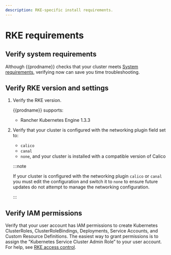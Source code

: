 ```yaml
---
description: RKE-specific install requirements.
---
```


# RKE requirements

## Verify system requirements

Although {{prodname}} checks that your cluster meets [System requirements](/get-started/connect/requirements/system-requirements/), verifying now can save you time troubleshooting.

## Verify RKE version and settings

1. Verify the RKE version.

   {{prodname}} supports:

   - Rancher Kubernetes Engine 1.3.3

1. Verify that your cluster is configured with the networking plugin field set to:

   - `calico`
   - `canal`
   - `none`, and your cluster is installed with a compatible version of Calico

   :::note

   If your cluster is configured with the networking plugin `calico` or `canal` you must edit the configuration and switch it to `none` to ensure future updates do not attempt to manage the networking configuration.

   :::

## Verify IAM permissions

Verify that your user account has IAM permissions to create Kubernetes ClusterRoles, ClusterRoleBindings, Deployments, Service Accounts, and Custom Resource Definitions. The easiest way to grant permissions is to assign the "Kubernetes Service Cluster Admin Role” to your user account. For help, see [RKE access control](https://rancher.com/docs/rancher/v2.x/en/admin-settings/rbac).
